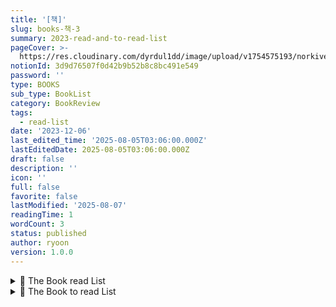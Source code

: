 ```yaml
---
title: '[책]'
slug: books-책-3
summary: 2023-read-and-to-read-list
pageCover: >-
  https://res.cloudinary.com/dyrdul1dd/image/upload/v1754575193/norkive-notion-images/1754575193704-Read.jpg
notionId: 3d9d76507f0d42b9b52b8c8bc491e549
password: ''
type: BOOKS
sub_type: BookList
category: BookReview
tags:
  - read-list
date: '2023-12-06'
last_edited_time: '2025-08-05T03:06:00.000Z'
lastEditedDate: 2025-08-05T03:06:00.000Z
draft: false
description: ''
icon: ''
full: false
favorite: false
lastModified: '2025-08-07'
readingTime: 1
wordCount: 3
status: published
author: ryoon
version: 1.0.0
---
```

<details>
<summary>📝 The Book read List</summary>
<details>
<summary>개발서적</summary>
- [프론트엔드 성능 최적화 가이드](https://product.kyobobook.co.kr/detail/S000200178292)(읽는 중)
- [구글 엔지니어는 이렇게 일한다](https://www.yes24.com/Product/Goods/109182479).
- [프로그래머의 뇌](https://m.yes24.com/Goods/Detail/105911017)
- [모던 자바스크립트 딥다이브](https://m.yes24.com/Goods/Detail/92742567)

</details>

<details>
<summary>일반서적</summary>
- [제가 참사 생존자인가요.](https://www.yes24.com/Product/Goods/122879432)
- [해보지 않으면 알 수 없어서.](https://www.yes24.com/Product/Goods/91600169)
- [인간 관계의 법칙](https://www.aladin.co.kr/shop/wproduct.aspx?ItemId=231492005)
- [데일카네기 자기관리론](https://m.yes24.com/Goods/Detail/96794060)
- [조화로운 부](https://www.aladin.co.kr/shop/wproduct.aspx?ItemId=277563667)
- [일머리 문해력](https://www.aladin.co.kr/shop/wproduct.aspx?ItemId=312401370&start=slayer)
- [내가 가진 것을 세상이 원하게 하라](https://product.kyobobook.co.kr/detail/S000201477461)
- [이게 무슨일이야](https://m.yes24.com/Goods/Detail/110027843)
- [마음이 흐르는 대로](https://m.yes24.com/Goods/Detail/95863268)
- [웰씽킹](https://m.yes24.com/Goods/Detail/105057492)
- [내 안에서 나를 만드는 것들](https://m.yes24.com/Goods/Detail/22659314) (읽는 중)
- [인간 생존의 법칙](https://m.yes24.com/Goods/Detail/99479194)
- [반항의 기술](https://product.kyobobook.co.kr/detail/S000200315559)
- [두번째 산](https://m.yes24.com/Goods/Detail/91916588)
- [자신의 존재에 대해 사과하지 말 것](https://www.aladin.co.kr/m/mproduct.aspx?ItemId=314440287)(읽는 중)
- [실리콘밸리에선 어떻게 일하나요](https://m.yes24.com/Goods/Detail/113447921)
- [세이노의 가르침](https://product.kyobobook.co.kr/detail/S000200746091)(읽는 중)
- [나만의 게임을 만들어라](https://www.yes24.com/Product/Goods/115427173)
- [일인 회사의 일일 생존 습관](https://www.aladin.co.kr/m/mproduct.aspx?ItemId=307659686)
- [가녀장의 시대](https://m.yes24.com/Goods/Detail/114273352)(읽는 중)

</details>


</details>

<details>
<summary>📝 The Book to read List</summary>
- [시간은 흐르지 않는다.](https://www.yes24.com/Product/Goods/74031185)
- [~~제가 참사 생존자인가요.~~](https://www.yes24.com/Product/Goods/122879432) ~~12~~
- [끝내주는 인생](https://www.yes24.com/Product/Goods/119878992)
- [스토너](https://www.yes24.com/Product/Goods/15718330)
- [고통 구경하는 사회](https://www.yes24.com/Product/Goods/122757947)
- [엄살원](https://www.yes24.com/Product/Goods/119006786)
- [<strong>돌봄과 작업1</strong>](https://www.yes24.com/Product/Goods/115814095)
- [<strong>돌봄과 작업2</strong>](https://www.yes24.com/Product/Goods/119847141)
- [사피엔스](https://product.kyobobook.co.kr/detail/S000000597165)
- [한 권으로 읽는 컴퓨터 구조와 프로그래밍](https://product.kyobobook.co.kr/detail/S000001932753)
- [우아한 타입스크립트 with 리액트](https://m.yes24.com/Goods/Detail/123049083)
- [~~아비투스~~](https://product.kyobobook.co.kr/detail/S000001686965) ~~12~~
- [내향인 개인주의자 그리고 회사원](https://www.yes24.com/Product/Goods/122880893)
- [고수와의 대화, 생산성을 말하다](https://m.yes24.com/Goods/Detail/119116322)
- [<strong>파서블 |</strong> ](https://product.kyobobook.co.kr/detail/S000211351133)[일상 기록을 통해 꿈을 현실로 만드는 법](https://product.kyobobook.co.kr/detail/S000211351133)

</details>

